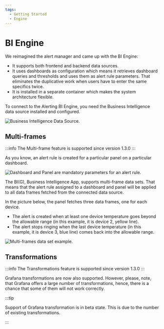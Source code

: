 ```yaml
---
tags:
  - Getting Started
  - Engine
---
```



# BI Engine

We reimagined the alert manager and came up with the BI Engine:

- It supports both frontend and backend data sources.
- It uses dashboards as configuration which means it retrieves dashboard queries and thresholds and uses them as alert rule parameters. That eliminates the duplicative work when users have to enter the same specifics twice.
- It is installed in a separate container which makes the system architecture flexible.

To connect to the Alerting BI Engine, you need the Business Intelligence data source installed and configured.

<Image title="Business Intelligence Data Source." src="/img/big/bi-ds.png" />

## Multi-frames

:::info
The Multi-frame feature is supported since version 1.3.0
:::

As you know, an alert rule is created for a particular panel on a particular dashboard.

<Image
  title="Dashboard and Panel are mandatory parameters for an alert rule."
  src="/img/blog/2023-12-06-big-1.3.0/dash-panel.png"
/>

The BI(G), Business Intelligence App, supports multi-frame data sets. That means that the alert rule assigned to a dashboard and panel will be applied to all data frames fetched from the connected data source.

In the picture below, the panel fetches three data frames, one for each device.

- The alert is created when at least one device temperature goes beyond the allowable range (in this example, it is device 2, yellow line).
- The alert stops ringing when the last device temperature (in this example, it is device 3, blue line) comes back into the allowable range.

<Image
  title="Multi-frames data set example."
  src="/img/blog/2023-12-06-big-1.3.0/multi-frame.png"
/>

## Transformations

:::info
The Transformations feature is supported since version 1.3.0
:::

Grafana transformations are now also supported. However, please, note, that Grafana offers a large number of transformations, hence, there is a chance that some of them will not work correctly.

:::tip

Support of Grafana transformation is in beta state. This is due to the number of existing transformations.

:::
